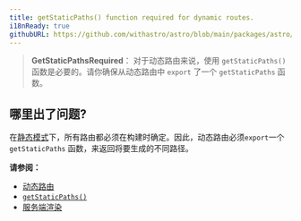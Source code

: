 ```yaml
---
title: getStaticPaths() function required for dynamic routes.
i18nReady: true
githubURL: https://github.com/withastro/astro/blob/main/packages/astro/src/core/errors/errors-data.ts
---
```



> **GetStaticPathsRequired**： 对于动态路由来说，使用 `getStaticPaths()` 函数是必要的。请你确保从动态路由中 `export` 了一个 `getStaticPaths` 函数。

## 哪里出了问题?
在[静态模式](/zh-cn/basics/routing/#静态-ssg-模式)下，所有路由都必须在构建时确定。因此，动态路由必须`export`一个 `getStaticPaths` 函数，来返回将要生成的不同路径。

**请参阅：**
-  [动态路由](/zh-cn/basics/routing/#动态路由)
-  [`getStaticPaths()`](/zh-cn/reference/api-reference/#getstaticpaths)
-  [服务端渲染](/zh-cn/guides/server-side-rendering/)


